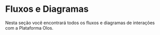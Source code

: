 # Fluxos e Diagramas

Nesta seção você encontrará todos os fluxos e diagramas de interações com a Plataforma Olos.
